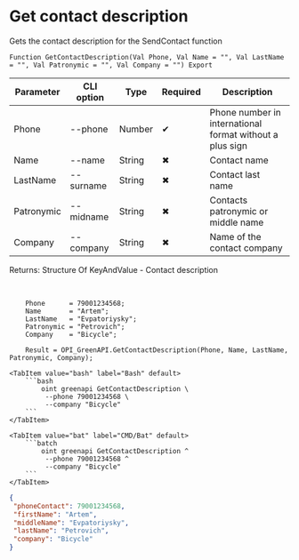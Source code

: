 ﻿---
sidebar_position: 10
description: Get contact description and other functions to work with Green API in the Open Integration Package, a free open-source integration library for 1C:Enterprise 8, OneScript and CLI
keywords: [1C, 1С, 1С:Enterprise, 1С:Enterprise 8.3, API, Integration, Services, Exchange, OneScript, CLI, Green API]
---


# Get contact description
 Gets the contact description for the SendContact function



`Function GetContactDescription(Val Phone, Val Name = "", Val LastName = "", Val Patronymic = "", Val Company = "") Export`

  | Parameter | CLI option | Type | Required | Description |
  |-|-|-|-|-|
  | Phone | --phone | Number | &#x2714; | Phone number in international format without a plus sign |
  | Name | --name | String | &#x2716; | Contact name |
  | LastName | --surname | String | &#x2716; | Contact last name |
  | Patronymic | --midname | String | &#x2716; | Contacts patronymic or middle name |
  | Company | --company | String | &#x2716; | Name of the contact company |

  
  Returns:  Structure Of KeyAndValue - Contact description

<br/>




```bsl title="1C:Enterprise/OneScript code example"
    Phone      = 79001234568;
    Name       = "Artem";
    LastName   = "Evpatoriysky";
    Patronymic = "Petrovich";
    Company    = "Bicycle";

    Result = OPI_GreenAPI.GetContactDescription(Phone, Name, LastName, Patronymic, Company);
```
 

 <Tabs>
  
    <TabItem value="bash" label="Bash" default>
        ```bash
            oint greenapi GetContactDescription \
             --phone 79001234568 \
             --company "Bicycle"
        ```
    </TabItem>
  
    <TabItem value="bat" label="CMD/Bat" default>
        ```batch
            oint greenapi GetContactDescription ^
             --phone 79001234568 ^
             --company "Bicycle"
        ```
    </TabItem>
</Tabs>


```json title="Result"
{
 "phoneContact": 79001234568,
 "firstName": "Artem",
 "middleName": "Evpatoriysky",
 "lastName": "Petrovich",
 "company": "Bicycle"
}
```
